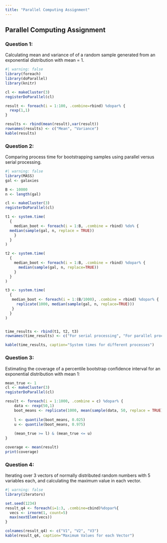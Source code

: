 ```yaml
---
title: "Parallel Computing Assignment"
---
```


## Parallel Computing Assignment

### Question 1:

Calculating mean and variance of of a random sample generated from an exponential distribution with mean = 1.

```r
#| warning: false
library(foreach)
library(doParallel)
library(knitr)

cl <- makeCluster(3)
registerDoParallel(cl)

result <- foreach(i = 1:100, .combine=rbind) %dopar% {
  rexp(1,1)
}

results <- rbind(mean(result),var(result))
rownames(results) <- c("Mean", "Variance")
kable(results)
```

### Question 2:

Comparing process time for bootstrapping samples using parallel versus serial processing.

```r
#| warning: false
library(MASS)
gal <- galaxies

B <- 10000
n <- length(gal)

cl <- makeCluster(3)
registerDoParallel(cl)

t1 <- system.time(
  {
    median_boot <- foreach(i = 1:B, .combine = rbind) %do% {
  median(sample(gal, n, replace = TRUE))
    }
  }
)

t2 <- system.time(
  {
    median_boot <- foreach(i = 1:B, .combine = rbind) %dopar% {
      median(sample(gal, n, replace=TRUE))
    }
  }
)

t3 <- system.time(
  {
   median_boot <- foreach(i = 1:(B/1000), .combine = rbind) %dopar% {
     replicate(1000, median(sample(gal, n, replace=TRUE)))
   } 
  }
)


time_results <- rbind(t1, t2, t3)
rownames(time_results) <- c("For serial processing", "For parallel processing", "For 1000 bootstrap samples at a time")

kable(time_results, caption="System times for different processes")
```

### Question 3:

Estimating the coverage of a percentile bootstrap confidence interval for an exponential distribution with mean 1:

```r
mean_true <- 1
cl <- makeCluster(3)
registerDoParallel(cl)

result <- foreach(i = 1:1000, .combine = c) %dopar% {
    data <- rexp(50,1)
    boot_means <- replicate(1000, mean(sample(data, 50, replace = TRUE)))
    
    l <- quantile(boot_means, 0.025)
    u <- quantile(boot_means, 0.975)
    
    (mean_true >= l) & (mean_true <= u)
}

coverage <- mean(result)
print(coverage)
```

### Question 4:

Iterating over 3 vectors of normally distributed random numbers with 5 variables each, and calculating the maximum value in each vector.

```r
#| warning: false
library(iterators)

set.seed(1234)
result_q4 <- foreach(i=1:3, .combine=cbind)%dopar%{
  vecs <- irnorm(1, count=5)
  max(nextElem(vecs))
}

colnames(result_q4) <- c("V1", "V2", "V3")
kable(result_q4, caption="Maximum Values for each Vector")
```
